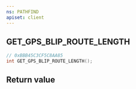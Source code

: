 ```yaml
---
ns: PATHFIND
apiset: client
---
```

## GET_GPS_BLIP_ROUTE_LENGTH

```c
// 0xBBB45C3CF5C8AA85
int GET_GPS_BLIP_ROUTE_LENGTH();
```



## Return value